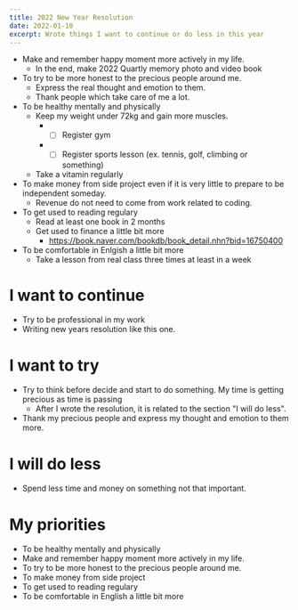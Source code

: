 ```yaml
---
title: 2022 New Year Resolution
date: 2022-01-10
excerpt: Wrote things I want to continue or do less in this year
---
```


- Make and remember happy moment more actively in my life.
  - In the end, make 2022 Quartly memory photo and video book
- To try to be more honest to the precious people around me.
  - Express the real thought and emotion to them.
  - Thank people which take care of me a lot.
- To be healthy mentally and physically
  - Keep my weight under 72kg and gain more muscles.
    - - [ ] Register gym
    - - [ ] Register sports lesson (ex. tennis, golf, climbing or something)
  - Take a vitamin regularly
- To make money from side project even if it is very little to prepare to be independent someday.
  - Revenue do not need to come from work related to coding.
- To get used to reading regulary
  - Read at least one book in 2 months
  - Get used to finance a little bit more
    - https://book.naver.com/bookdb/book_detail.nhn?bid=16750400
- To be comfortable in Enlgish a little bit more
  - Take a lesson from real class three times at least in a week



# I want to continue
- Try to be professional in my work
- Writing new years resolution like this one.


# I want to try
- Try to think before decide and start to do something. My time is getting precious as time is passing
  - After I wrote the resolution, it is related to the section "I will do less".
- Thank my precious people and express my thought and emotion to them more.


# I will do less
- Spend less time and money on something not that important.


# My priorities
- To be healthy mentally and physically
- Make and remember happy moment more actively in my life.
- To try to be more honest to the precious people around me.
- To make money from side project
- To get used to reading regulary
- To be comfortable in English a little bit more